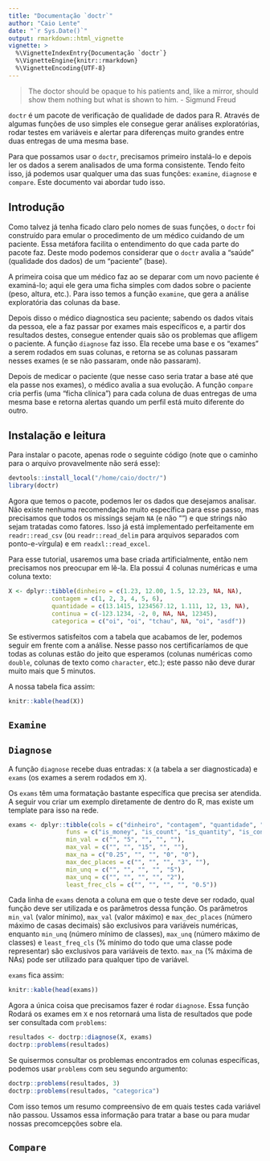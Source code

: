 ```yaml
---
title: "Documentação `doctr`"
author: "Caio Lente"
date: "`r Sys.Date()`"
output: rmarkdown::html_vignette
vignette: >
  %\VignetteIndexEntry{Documentação `doctr`}
  %\VignetteEngine{knitr::rmarkdown}
  %\VignetteEncoding{UTF-8}
---
```


> The doctor should be opaque to his patients and, like a mirror, should show them nothing but what is shown to him. - Sigmund Freud

`doctr` é um pacote de verificação de qualidade de dados para R. Através de algumas funções de uso simples ele consegue gerar análises exploratórias, rodar testes em variáveis e alertar para diferenças muito grandes entre duas entregas de uma mesma base.

Para que possamos usar o `doctr`, precisamos primeiro instalá-lo e depois ler os dados a serem analisados de uma forma consistente. Tendo feito isso, já podemos usar qualquer uma das suas funções: `examine`, `diagnose` e `compare`. Este documento vai abordar tudo isso.

## Introdução

Como talvez já tenha ficado claro pelo nomes de suas funções, o `doctr` foi construído para emular o procedimento de um médico cuidando de um paciente. Essa metáfora facilita o entendimento do que cada parte do pacote faz. Deste modo podemos considerar que o `doctr` avalia a "saúde" (qualidade dos dados) de um "paciente" (base).

A primeira coisa que um médico faz ao se deparar com um novo paciente é examiná-lo; aqui ele gera uma ficha simples com dados sobre o paciente (peso, altura, etc.). Para isso temos a função `examine`, que gera a análise exploratória das colunas da base.

Depois disso o médico diagnostica seu paciente; sabendo os dados vitais da pessoa, ele a faz passar por exames mais específicos e, a partir dos resultados destes, consegue entender quais são os problemas que afligem o paciente. A função `diagnose` faz isso. Ela recebe uma base e os "exames" a serem rodados em suas colunas, e retorna se as colunas passaram nesses exames (e se não passaram, onde não passaram).

Depois de medicar o paciente (que nesse caso seria tratar a base até que ela passe nos exames), o médico avalia a sua evolução. A função `compare` cria perfis (uma "ficha clínica") para cada coluna de duas entregas de uma mesma base e retorna alertas quando um perfil está muito diferente do outro.

## Instalação e leitura

Para instalar o pacote, apenas rode o seguinte código (note que o caminho para o arquivo provavelmente não será esse):

```r
devtools::install_local("/home/caio/doctr/")
library(doctr)
```

Agora que temos o pacote, podemos ler os dados que desejamos analisar. Não existe nenhuma recomendação muito específica para esse passo, mas precisamos que todos os missings sejam `NA` (e não "") e que strings não sejam tratadas como fatores. Isso já está implementado perfeitamente em `readr::read_csv` (ou `readr::read_delim` para arquivos separados com ponto-e-vírgula) e em `readxl::read_excel`.

Para esse tutorial, usaremos uma base criada artificialmente, então nem precisamos nos preocupar em lê-la. Ela possui 4 colunas numéricas e uma coluna texto:

```r
X <- dplyr::tibble(dinheiro = c(1.23, 12.00, 1.5, 12.23, NA, NA),
            contagem = c(1, 2, 3, 4, 5, 6),
            quantidade = c(13.1415, 1234567.12, 1.111, 12, 13, NA),
            continua = c(-123.1234, -2, 0, NA, NA, 12345),
            categorica = c("oi", "oi", "tchau", NA, "oi", "asdf"))
```

Se estivermos satisfeitos com a tabela que acabamos de ler, podemos seguir em frente com a análise. Nesse passo nos certificaríamos de que todas as colunas estão do jeito que esperamos (colunas numéricas como `double`, colunas de texto como `character`, etc.); este passo não deve durar muito mais que 5 minutos.

A nossa tabela fica assim:

```r
knitr::kable(head(X))
```

## `Examine`

## `Diagnose`

A função `diagnose` recebe duas entradas: `X` (a tabela a ser diagnosticada) e `exams` (os exames a serem rodados em `X`).

Os `exams` têm uma formatação bastante específica que precisa ser atendida. A seguir vou criar um exemplo diretamente de dentro do R, mas existe um template para isso na rede.

```r
exams <- dplyr::tibble(cols = c("dinheiro", "contagem", "quantidade", "continua", "categorica"),
                funs = c("is_money", "is_count", "is_quantity", "is_continuous", "is_categorical"),
                min_val = c("", "5", "", "", ""),
                max_val = c("", "", "15", "", ""),
                max_na = c("0.25", "", "", "0", "0"),
                max_dec_places = c("", "", "", "3", ""),
                min_unq = c("", "", "", "", "5"),
                max_unq = c("", "", "", "", "2"),
                least_frec_cls = c("", "", "", "", "0.5"))
```

Cada linha de `exams` denota a coluna em que o teste deve ser rodado, qual função deve ser utilizada e os parâmetros dessa função. Os parâmetros `min_val` (valor mínimo), `max_val` (valor máximo) e `max_dec_places` (número máximo de casas decimais) são exclusivos para variáveis numéricas, enquanto `min_unq` (número mínimo de classes), `max_unq` (número máximo de classes) e `least_freq_cls` (% mínimo do todo que uma classe pode representar) são exclusivos para variáveis de texto. `max_na` (% máxima de NAs) pode ser utilizado para qualquer tipo de variável.

`exams` fica assim:

```r
knitr::kable(head(exams))
```

Agora a única coisa que precisamos fazer é rodar `diagnose`. Essa função Rodará os exames em `X` e nos retornará uma lista de resultados que pode ser consultada com `problems`:

```r
resultados <- doctrp::diagnose(X, exams)
doctrp::problems(resultados)
```

Se quisermos consultar os problemas encontrados em colunas específicas, podemos usar `problems` com seu segundo argumento:

```r
doctrp::problems(resultados, 3)
doctrp::problems(resultados, "categorica")
```

Com isso temos um resumo compreensivo de em quais testes cada variável não passou. Ussamos essa informação para tratar a base ou para mudar nossas precomcepções sobre ela.

## `Compare`






















